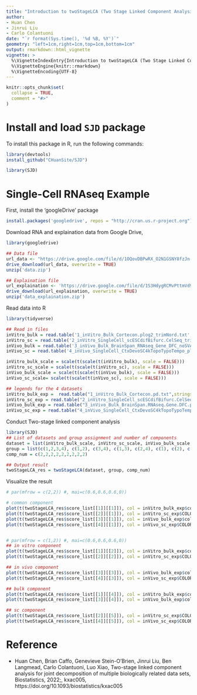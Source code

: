 ```yaml
---
title: "Introduction to twoStageLCA (Two Stage Linked Component Analysis)"
author: 
- Huan Chen
- Jinrui Liu
- Carlo Colantuoni
date: "`r format(Sys.time(), '%d %B, %Y')`"
geometry: "left=1cm,right=1cm,top=1cm,bottom=1cm"
output: rmarkdown::html_vignette
vignette: >
  %\VignetteIndexEntry{Introduction to twoStageLCA (Two Stage Linked Component Analysis)}
  %\VignetteEngine{knitr::rmarkdown}
  %\VignetteEncoding{UTF-8}
---
```


```r
knitr::opts_chunk$set(
  collapse = TRUE,
  comment = "#>"
)
```

# Install and load `SJD` package

To install this package in R, run the following commands:

```R
library(devtools)
install_github("CHuanSite/SJD")
```

```r
library(SJD)
```

# Single-Cell RNAseq Example

First, install the 'googleDrive' package

```r
install.packages('googledrive', repos = "http://cran.us.r-project.org")
```

Download RNA and explaination data from Google Drive,

```r
library(googledrive)

## Data file 
url_data <- "https://drive.google.com/file/d/1OQovDBPwRX_O2N1GSNY8fzJn-p3-fwQV/view?usp=sharing"
drive_download(url_data, overwrite = TRUE)
unzip('data.zip')

## Explaination file
url_explaination <- 'https://drive.google.com/file/d/1S3HdygRCMvPttmVd9cix4GskWj1VPJaM/view?usp=sharing'
drive_download(url_explaination, overwrite = TRUE)
unzip('data_explaination.zip')
```

Read data into R

```r
library(tidyverse)

## Read in files
inVitro_bulk = read.table('1_inVitro_Bulk_Cortecon.plog2_trimNord.txt', stringsAsFactors = FALSE, header = TRUE) %>% select(-1) %>% as.matrix
inVitro_sc = read.table('2_inVitro_SingleCell_scESCdifBifurc.CelSeq_trimNord.txt', stringsAsFactors = FALSE, header = TRUE) %>% select(-1) %>% as.matrix
inVivo_bulk = read.table('3_inVivo_Bulk_BrainSpan_RNAseq_Gene_DFC_noSVA_plog2_trimNord.txt', stringsAsFactors = FALSE, header = TRUE) %>% select(-1) %>% as.matrix
inVivo_sc = read.table('4_inVivo_SingleCell_CtxDevoSC4kTopoTypoTempo_plog2_trimNord.txt', stringsAsFactors = FALSE, header = TRUE) %>% select(-1) %>% as.matrix

inVitro_bulk_scale = scale(t(scale(t(inVitro_bulk), scale = FALSE)))
inVitro_sc_scale = scale(t(scale(t(inVitro_sc), scale = FALSE)))
inVivo_bulk_scale = scale(t(scale(t(inVivo_bulk), scale = FALSE)))
inVivo_sc_scale= scale(t(scale(t(inVivo_sc), scale = FALSE)))

## legends for the 4 datasets
inVitro_bulk_exp =  read.table("1_inVitro_Bulk_Cortecon.pd.txt",stringsAsFactors = FALSE, header = T)
inVitro_sc_exp = read.table("2_inVitro_SingleCell_scESCdifBifurc.CelSeq.pd.txt", stringsAsFactors = FALSE, header = T)
inVivo_bulk_exp = read.table("3_inVivo_Bulk_BrainSpan.RNAseq.Gene.DFC.pd.txt", stringsAsFactors = FALSE, header = T)
inVivo_sc_exp = read.table("4_inVivo_SingleCell_CtxDevoSC4kTopoTypoTempo.pd.txt", stringsAsFactors = FALSE, header = T)
```

Conduct Two-stage linked component analysis

```r
library(SJD)
## List of datasets and group assignment and number of components
dataset = list(inVitro_bulk_scale, inVitro_sc_scale, inVivo_bulk_scale, inVivo_sc_scale)
group = list(c(1,2,3,4), c(1,2), c(3,4), c(1,3), c(2,4), c(1), c(2), c(3), c(4))
comp_num = c(2,2,2,2,2,2,2,2,2)

## Output result
twoStageLCA_res = twoStageLCA(dataset, group, comp_num)
```

Visualize the result

```r
# par(mfrow = c(2,2)) #, mai=c(0.6,0.6,0.6,0))

# common component
plot(t(twoStageLCA_res$score_list[[1]][[1]]), col = inVitro_bulk_exp$color, pch = 16, xlab = "PC1", ylab = "PC2", main = "common: inVitro_bulk", cex = 1, cex.axis = 1, cex.lab = 1, cex.main = 1)
plot(t(twoStageLCA_res$score_list[[2]][[1]]), col = inVitro_sc_exp$COLORby.DCX, pch = 16, xlab = "PC1", ylab = "PC2", main = "common: inVitro_sc", cex = 1, cex.axis = 1, cex.lab = 1, cex.main = 1)
plot(t(twoStageLCA_res$score_list[[3]][[1]]), col = inVivo_bulk_exp$color, pch = 16, xlab = "PC1", ylab = "PC2", main = "common: inVivo_bulk", cex = 1, cex.axis = 1, cex.lab = 1, cex.main = 1)
plot(t(twoStageLCA_res$score_list[[4]][[1]]), col = inVivo_sc_exp$COLORby.DCX, pch = 16, xlab = "PC1", ylab = "PC2", main = "common: inVivo_sc", cex = 1, cex.axis = 1, cex.lab = 1, cex.main = 1)


# par(mfrow = c(1,2)) #, mai=c(0.6,0.6,0.6,0))
## in vitro component
plot(t(twoStageLCA_res$score_list[[1]][[2]]), col = inVitro_bulk_exp$color, pch = 16, xlab = "PC1", ylab = "PC2", main = "common: inVitro_bulk", cex = 1, cex.axis = 1, cex.lab = 1, cex.main = 1)
plot(t(twoStageLCA_res$score_list[[2]][[2]]), col = inVitro_sc_exp$COLORby.DCX, pch = 16, xlab = "PC1", ylab = "PC2", main = "common: inVitro_sc", cex = 1, cex.axis = 1, cex.lab = 1, cex.main = 1)

## in vivo component
plot(t(twoStageLCA_res$score_list[[3]][[3]]), col = inVivo_bulk_exp$color, pch = 16, xlab = "PC1", ylab = "PC2", main = "common: inVivo_bulk", cex = 1, cex.axis = 1, cex.lab = 1, cex.main = 1)
plot(t(twoStageLCA_res$score_list[[4]][[3]]), col = inVivo_sc_exp$COLORby.DCX, pch = 16, xlab = "PC1", ylab = "PC2", main = "common: inVivo_sc", cex = 1, cex.axis = 1, cex.lab = 1, cex.main = 1)

## bulk component
plot(t(twoStageLCA_res$score_list[[1]][[4]]), col = inVitro_bulk_exp$color, pch = 16, xlab = "PC1", ylab = "PC2", main = "common: inVitro_bulk", cex = 1, cex.axis = 1, cex.lab = 1, cex.main = 1)
plot(t(twoStageLCA_res$score_list[[3]][[4]]), col = inVivo_bulk_exp$color, pch = 16, xlab = "PC1", ylab = "PC2", main = "common: inVivo_bulk", cex = 1, cex.axis = 1, cex.lab = 1, cex.main = 1)

## sc component
plot(t(twoStageLCA_res$score_list[[2]][[5]]), col = inVitro_sc_exp$COLORby.DCX, pch = 16, xlab = "PC1", ylab = "PC2", main = "common: inVitro_sc", cex = 1, cex.axis = 1, cex.lab = 1, cex.main = 1)
plot(t(twoStageLCA_res$score_list[[4]][[5]]), col = inVivo_sc_exp$COLORby.DCX, pch = 16, xlab = "PC1", ylab = "PC2", main = "common: inVivo_sc", cex = 1, cex.axis = 1, cex.lab = 1, cex.main = 1)
```

# Reference 

- Huan Chen, Brian Caffo, Genevieve Stein-O’Brien, Jinrui Liu, Ben Langmead, Carlo Colantuoni, Luo Xiao, Two-stage linked component analysis for joint decomposition of multiple biologically related data sets, Biostatistics, 2022;, kxac005, https://doi.org/10.1093/biostatistics/kxac005

